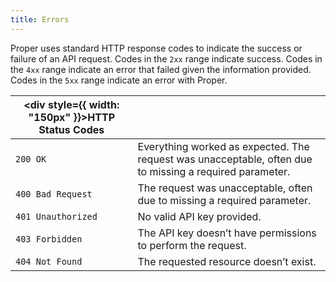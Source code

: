 ```yaml
---
title: Errors
---
```


Proper uses standard HTTP response codes to indicate the success or failure of an API request. Codes in the `2xx` range indicate success. Codes in the `4xx` range indicate an error that failed given the information provided. Codes in the `5xx` range indicate an error with Proper.

| <div style={{ width: "150px" }}>HTTP Status Codes</div>	|  |
| ---- | ----------- |
| `200 OK` | Everything worked as expected. The request was unacceptable, often due to missing a required parameter. |
| `400 Bad Request` | The request was unacceptable, often due to missing a required parameter. |
| `401 Unauthorized` | No valid API key provided. |
| `403 Forbidden` | The API key doesn’t have permissions to perform the request. |
| `404 Not Found` | The requested resource doesn’t exist. |
